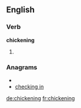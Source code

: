 ==English==
===Verb===
'''chickening'''
# {{present participle of|[[chicken]]}}

===Anagrams===
* {{alphagram|cceghiiknn}}
* [[checking in#English|checking in]]

[[de:chickening]]
[[fr:chickening]]